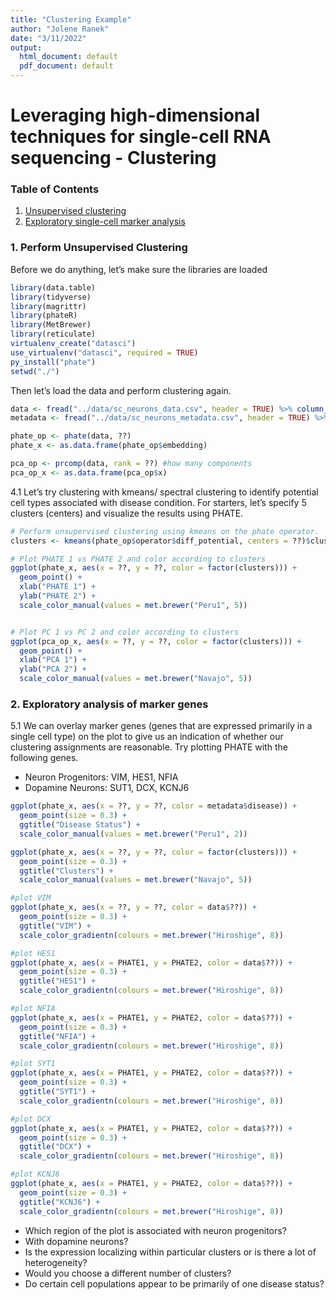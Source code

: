 ```yaml
---
title: "Clustering Example"
author: "Jolene Ranek"
date: "3/11/2022"
output:
  html_document: default
  pdf_document: default
---
```


# Leveraging high-dimensional techniques for single-cell RNA sequencing - Clustering

### Table of Contents

1. [Unsupervised clustering](#cluster)
2. [Exploratory single-cell marker analysis](#explore)

### 1. Perform Unsupervised Clustering <a name="cluster"></a>

Before we do anything, let's make sure the libraries are loaded

```r
library(data.table)
library(tidyverse)
library(magrittr)
library(phateR)
library(MetBrewer)
library(reticulate)
virtualenv_create("datasci")
use_virtualenv("datasci", required = TRUE)
py_install("phate")
setwd("./")
```

Then let's load the data and perform clustering again.

```r
data <- fread("../data/sc_neurons_data.csv", header = TRUE) %>% column_to_rownames(var="V1")
metadata <- fread("../data/sc_neurons_metadata.csv", header = TRUE) %>% column_to_rownames(var="V1")

phate_op <- phate(data, ??)
phate_x <- as.data.frame(phate_op$embedding)

pca_op <- prcomp(data, rank = ??) #how many components
pca_op_x <- as.data.frame(pca_op$x)
```

4.1 Let's try clustering with kmeans/ spectral clustering to identify potential cell types associated with disease condition. For starters, let's specify 5 clusters (centers) and visualize the results using PHATE.

```r
# Perform unsupervised clustering using kmeans on the phate operator.
clusters <- kmeans(phate_op$operator$diff_potential, centers = ??)$cluster

# Plot PHATE 1 vs PHATE 2 and color according to clusters
ggplot(phate_x, aes(x = ??, y = ??, color = factor(clusters))) +
  geom_point() +
  xlab("PHATE 1") +
  ylab("PHATE 2") +
  scale_color_manual(values = met.brewer("Peru1", 5))


# Plot PC 1 vs PC 2 and color according to clusters
ggplot(pca_op_x, aes(x = ??, y = ??, color = factor(clusters))) +
  geom_point() +
  xlab("PCA 1") +
  ylab("PCA 2") +
  scale_color_manual(values = met.brewer("Navajo", 5))
```

### 2. Exploratory analysis of marker genes <a name="explore"></a>

5.1 We can overlay marker genes (genes that are expressed primarily in a single cell type) on the plot to give us an indication of whether our clustering assignments are reasonable. Try plotting PHATE with the following genes.

- Neuron Progenitors: VIM, HES1, NFIA
- Dopamine Neurons: SUT1, DCX, KCNJ6

```r
ggplot(phate_x, aes(x = ??, y = ??, color = metadata$disease)) +
  geom_point(size = 0.3) +
  ggtitle("Disease Status") +
  scale_color_manual(values = met.brewer("Peru1", 2))

ggplot(phate_x, aes(x = ??, y = ??, color = factor(clusters))) +
  geom_point(size = 0.3) +
  ggtitle("Clusters") +
  scale_color_manual(values = met.brewer("Navajo", 5))

#plot VIM
ggplot(phate_x, aes(x = ??, y = ??, color = data$??)) +
  geom_point(size = 0.3) +
  ggtitle("VIM") +
  scale_color_gradientn(colours = met.brewer("Hiroshige", 8))

#plot HES1
ggplot(phate_x, aes(x = PHATE1, y = PHATE2, color = data$??)) +
  geom_point(size = 0.3) +
  ggtitle("HES1") +
  scale_color_gradientn(colours = met.brewer("Hiroshige", 8))

#plot NFIA
ggplot(phate_x, aes(x = PHATE1, y = PHATE2, color = data$??)) +
  geom_point(size = 0.3) +
  ggtitle("NFIA") +
  scale_color_gradientn(colours = met.brewer("Hiroshige", 8))

#plot SYT1
ggplot(phate_x, aes(x = PHATE1, y = PHATE2, color = data$??)) +
  geom_point(size = 0.3) +
  ggtitle("SYT1") +
  scale_color_gradientn(colours = met.brewer("Hiroshige", 8))

#plot DCX
ggplot(phate_x, aes(x = PHATE1, y = PHATE2, color = data$??)) +
  geom_point(size = 0.3) +
  ggtitle("DCX") +
  scale_color_gradientn(colours = met.brewer("Hiroshige", 8))

#plot KCNJ6
ggplot(phate_x, aes(x = PHATE1, y = PHATE2, color = data$??)) +
  geom_point(size = 0.3) +
  ggtitle("KCNJ6") +
  scale_color_gradientn(colours = met.brewer("Hiroshige", 8))
```

- Which region of the plot is associated with neuron progenitors?
- With dopamine neurons?
- Is the expression localizing within particular clusters or is there a lot of heterogeneity?
- Would you choose a different number of clusters?
- Do certain cell populations appear to be primarily of one disease status?